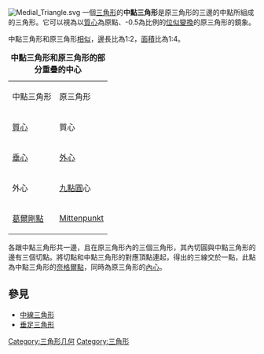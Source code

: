 [[File:Medial_Triangle.svg|right]]
一個[[三角形|三角形]]的'''中點三角形'''是原三角形的三邊的中點所組成的三角形。它可以視為以[[質心|質心]]為原點、-0.5為比例的[[位似變換|位似變換]]的原三角形的鏡象。

中點三角形和原三角形[[相似|相似]]，[[邊_(幾何)|邊]]長比為1:2，[[面積|面積]]比為1:4。

{| width="70%"
|+ '''中點三角形和原三角形的部分重疊的中心'''
|中點三角形
|原三角形
|-
|[[質心|質心]]
|質心
|-
|[[垂心|垂心]]
|[[外接圓|外心]]
|-
|外心
|[[九點圓|九點圓]]心
|-
|[[葛爾剛點|葛爾剛點]]
|[[Mittenpunkt|Mittenpunkt]]
|}

各跟中點三角形共一邊，且在原三角形內的三個三角形，其內切圓與中點三角形的邊有三個切點。將切點和中點三角形的對應頂點連起，得出的三線交於一點，此點為中點三角形的[[奈格爾點|奈格爾點]]，同時為原三角形的[[內切圓|內心]]。

==參見==
* [[中線三角形|中線三角形]]
* [[垂足三角形|垂足三角形]]

[[Category:三角形几何|Category:三角形几何]]
[[Category:三角形|Category:三角形]]